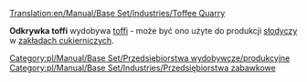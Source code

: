 [[Translation:en/Manual/Base Set/Industries/Toffee Quarry]]

{{pl/Manual/Base Set/Przedsiębiorstwa|image=en/Manual/Base Set/ToffeeQuarry.png
|name=Odkrywka toffi
|climates=[[pl/Manual/Klimat]]
|accepts=Nic
|produces=[[pl/Manual/Base Set/Cargos/Toffi|Toffi]]
}}

'''Odkrywka toffi''' wydobywa [[pl/Manual/Base Set/Cargos/Toffi|toffi]] - może być ono użyte do produkcji [[pl/Manual/Base Set/Cargos/Słodycze|słodyczy]] w [[pl/Zakłady cukiernicze|zakładach cukierniczych]].

{{pl/Manual/Navbox Industries}}

[[Category:pl/Manual/Base Set/Przedsiębiorstwa wydobywcze/produkcyjne]]
[[Category:pl/Manual/Base Set/Industries/Przedsiębiorstwa zabawkowe]]